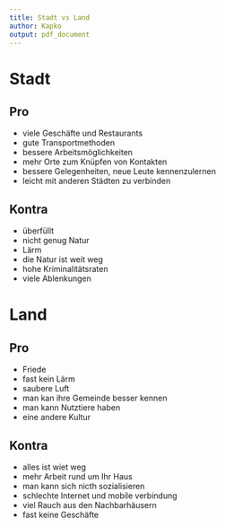 ```yaml
---
title: Stadt vs Land
author: Kapko
output: pdf_document
---
```


# Stadt

## Pro
- viele Geschäfte und Restaurants
- gute Transportmethoden
- bessere Arbeitsmöglichkeiten
- mehr Orte zum Knüpfen von Kontakten
- bessere Gelegenheiten, neue Leute kennenzulernen
- leicht mit anderen Städten zu verbinden

## Kontra
- überfüllt
- nicht genug Natur
- Lärm
- die Natur ist weit weg
- hohe Kriminalitätsraten
- viele Ablenkungen


# Land

## Pro
- Friede
- fast kein Lärm
- saubere Luft
- man kan ihre Gemeinde besser kennen
- man kann Nutztiere haben
- eine andere Kultur

## Kontra
- alles ist wiet weg
- mehr Arbeit rund um Ihr Haus
- man kann sich nicth sozialisieren
- schlechte Internet und mobile verbindung
- viel Rauch aus den Nachbarhäusern
- fast keine Geschäfte

